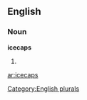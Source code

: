
==English==

===Noun===
'''icecaps'''

# {{plural of|[[icecap]]}}

[[Category:English plurals]]

[[ar:icecaps]]